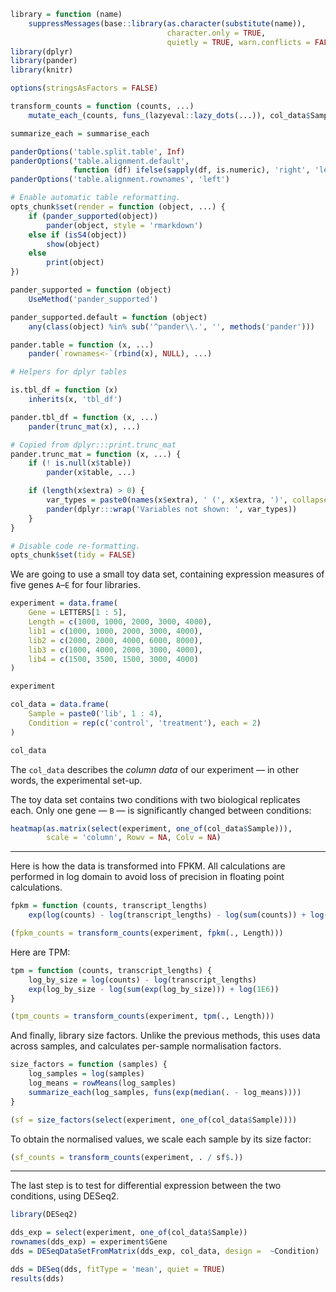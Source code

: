 ```r
library = function (name)
    suppressMessages(base::library(as.character(substitute(name)),
                                   character.only = TRUE,
                                   quietly = TRUE, warn.conflicts = FALSE))
library(dplyr)
library(pander)
library(knitr)

options(stringsAsFactors = FALSE)

transform_counts = function (counts, ...)
    mutate_each_(counts, funs_(lazyeval::lazy_dots(...)), col_data$Sample)

summarize_each = summarise_each

panderOptions('table.split.table', Inf)
panderOptions('table.alignment.default',
              function (df) ifelse(sapply(df, is.numeric), 'right', 'left'))
panderOptions('table.alignment.rownames', 'left')

# Enable automatic table reformatting.
opts_chunk$set(render = function (object, ...) {
    if (pander_supported(object))
        pander(object, style = 'rmarkdown')
    else if (isS4(object))
        show(object)
    else
        print(object)
})

pander_supported = function (object)
    UseMethod('pander_supported')

pander_supported.default = function (object)
    any(class(object) %in% sub('^pander\\.', '', methods('pander')))

pander.table = function (x, ...)
    pander(`rownames<-`(rbind(x), NULL), ...)

# Helpers for dplyr tables

is.tbl_df = function (x)
    inherits(x, 'tbl_df')

pander.tbl_df = function (x, ...)
    pander(trunc_mat(x), ...)

# Copied from dplyr:::print.trunc_mat
pander.trunc_mat = function (x, ...) {
    if (! is.null(x$table))
        pander(x$table, ...)

    if (length(x$extra) > 0) {
        var_types = paste0(names(x$extra), ' (', x$extra, ')', collapse = ', ')
        pander(dplyr:::wrap('Variables not shown: ', var_types))
    }
}

# Disable code re-formatting.
opts_chunk$set(tidy = FALSE)
```

We are going to use a small toy data set, containing expression measures of
five genes `A`–`E` for four libraries.

```r
experiment = data.frame(
    Gene = LETTERS[1 : 5],
    Length = c(1000, 1000, 2000, 3000, 4000),
    lib1 = c(1000, 1000, 2000, 3000, 4000),
    lib2 = c(2000, 2000, 4000, 6000, 8000),
    lib3 = c(1000, 4000, 2000, 3000, 4000),
    lib4 = c(1500, 3500, 1500, 3000, 4000)
)

experiment

col_data = data.frame(
    Sample = paste0('lib', 1 : 4),
    Condition = rep(c('control', 'treatment'), each = 2)
)

col_data
```

The `col_data` describes the *column data* of our experiment — in other words,
the experimental set-up.

The toy data set contains two conditions with two biological replicates each.
Only one gene — `B` — is significantly changed between conditions:

```r
heatmap(as.matrix(select(experiment, one_of(col_data$Sample))),
        scale = 'column', Rowv = NA, Colv = NA)
```

---

Here is how the data is transformed into FPKM. All calculations are performed in
log domain to avoid loss of precision in floating point calculations.

```r
fpkm = function (counts, transcript_lengths)
    exp(log(counts) - log(transcript_lengths) - log(sum(counts)) + log(1e9))

(fpkm_counts = transform_counts(experiment, fpkm(., Length)))
```

Here are TPM:

```r
tpm = function (counts, transcript_lengths) {
    log_by_size = log(counts) - log(transcript_lengths)
    exp(log_by_size - log(sum(exp(log_by_size))) + log(1E6))
}

(tpm_counts = transform_counts(experiment, tpm(., Length)))
```

And finally, library size factors. Unlike the previous methods, this uses data
across samples, and calculates per-sample normalisation factors.

```r
size_factors = function (samples) {
    log_samples = log(samples)
    log_means = rowMeans(log_samples)
    summarize_each(log_samples, funs(exp(median(. - log_means))))
}

(sf = size_factors(select(experiment, one_of(col_data$Sample))))
```

To obtain the normalised values, we scale each sample by its size factor:

```r
(sf_counts = transform_counts(experiment, . / sf$.))
```

---

The last step is to test for differential expression between the two conditions,
using DESeq2.

```r
library(DESeq2)

dds_exp = select(experiment, one_of(col_data$Sample))
rownames(dds_exp) = experiment$Gene
dds = DESeqDataSetFromMatrix(dds_exp, col_data, design =  ~Condition)

dds = DESeq(dds, fitType = 'mean', quiet = TRUE)
results(dds)
```
